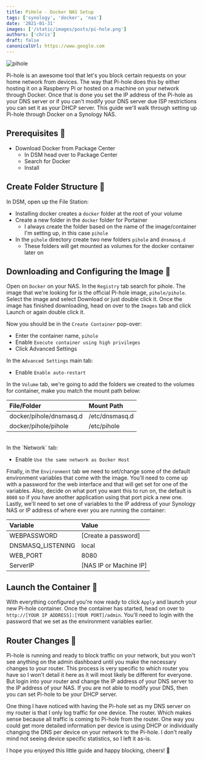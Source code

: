 ```yaml
---
title: PiHole - Docker NAS Setup
tags: ['synology', 'docker', 'nas']
date: '2021-01-31'
images: ['/static/images/posts/pi-hole.png']
authors: ['chris']
draft: false
canonicalUrl: https://www.google.com
---
```


<Image
  className="w-full rounded-xl"
  alt="pihole"
  src="/static/images/posts/pi-hole.png"
  layout="responsive"
  width={450}
  height={250}
/>

<TOCInline toc={props.toc} asDisclosure toHeading={3} />

Pi-hole is an awesome tool that let's you block certain requests on your home network from devices. The way that Pi-hole does this by either hosting it on a Raspberry Pi or hosted on a machine on your network through Docker. Once that is done you set the IP address of the Pi-hole as your DNS server or if you can't modify your DNS server due ISP restrictions you can set it as your DHCP server. This guide we'll walk through setting up Pi-hole through Docker on a Synology NAS.

## Prerequisites 📃

- Download Docker from Package Center
  - In DSM head over to Package Center
  - Search for Docker
  - Install

## Create Folder Structure 📂

In DSM, open up the File Station:

- Installing docker creates a `docker` folder at the root of your volume
- Create a new folder in the `docker` folder for Portainer
  - I always create the folder based on the name of the image/container I'm setting up, in this case `pihole`
- In the `pihole` directory create two new folders `pihole` and `dnsmasq.d`
  - These folders will get mounted as volumes for the docker container later on

## Downloading and Configuring the Image 🚢

Open on `Docker` on your NAS. In the `Registry` tab search for pihole. The image that we're looking for is the official Pi-hole image, `pihole/pihole`. Select the image and select Download or just double click it. Once the image has finished downloading, head on over to the `Images` tab and click Launch or again double click it.

Now you should be in the `Create Container` pop-over:

- Enter the container name, `pihole`
- Enable `Execute container using high privileges`
- Click Advanced Settings

In the `Advanced Settings` main tab:

- Enable `Enable auto-restart`

In the `Volume` tab, we're going to add the folders we created to the volumes for container, make you match the mount path below:

| File/Folder             | Mount Path     |
| :---------------------- | :------------- |
| docker/pihole/dnsmasq.d | /etc/dnsmasq.d |
| docker/pihole/pihole    | /etc/pihole    |

<br />
In the `Network` tab:

- Enable `Use the same network as Docker Host`

Finally, in the `Environment` tab we need to set/change some of the default environment variables that come with the image. You'll need to come up with a password for the web interface and that will get set for one of the variables. Also, decide on what port you want this to run on, the default is `8080` so if you have another application using that port pick a new one. Lastly, we'll need to set one of variables to the IP address of your Synology NAS or IP address of where ever you are running the container:

| Variable          | Value                  |
| :---------------- | :--------------------- |
| WEBPASSWORD       | [Create a password]    |
| DNSMASQ_LISTENING | local                  |
| WEB_PORT          | 8080                   |
| ServerIP          | [NAS IP or Machine IP] |

## Launch the Container 🚀

With everything configured you're now ready to click `Apply` and launch your new Pi-hole container. Once the container has started, head on over to `http://[YOUR IP ADDRESS]:[YOUR PORT]/admin`. You'll need to login with the password that we set as the environment variables earlier.

## Router Changes 📶

Pi-hole is running and ready to block traffic on your network, but you won't see anything on the admin dashboard until you make the necessary changes to your router. This process is very specific to which router you have so I won't detail it here as it will most likely be different for everyone. But login into your router and change the IP address of your DNS server to the IP address of your NAS. If you are not able to modify your DNS, then you can set Pi-hole to be your DHCP server.

One thing I have noticed with having the Pi-hole set as my DNS server on my router is that I only log traffic for one device. The router. Which makes sense because all traffic is coming to Pi-hole from the router. One way you could get more detailed information per device is using DHCP or individually changing the DNS per device on your network to the Pi-hole. I don't really mind not seeing device specific statistics, so I left it as-is.

I hope you enjoyed this little guide and happy blocking, cheers! 🍻
